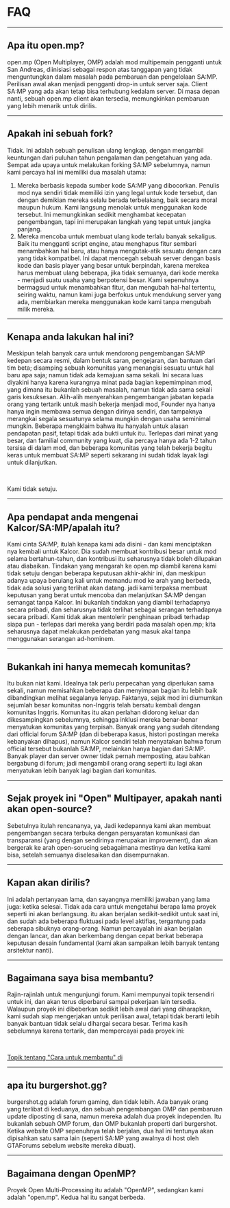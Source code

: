 # FAQ

<hr />

## Apa itu open.mp?

open.mp (Open Multiplayer, OMP) adalah mod multipemain pengganti untuk San Andreas, diinisiasi sebagai respon atas tanggapan yang tidak menguntungkan dalam masalah pada pembaruan dan pengelolaan SA:MP. Perilisan awal akan menjadi pengganti drop-in untuk server saja. Client SA:MP yang ada akan tetap bisa terhubung kedalam server. Di masa depan nanti, sebuah open.mp client akan tersedia, memungkinkan pembaruan yang lebih menarik untuk dirilis.

<hr />

## Apakah ini sebuah fork?

Tidak. Ini adalah sebuah penulisan ulang lengkap, dengan mengambil keuntungan dari puluhan tahun pengalaman dan pengetahuan yang ada. Sempat ada upaya untuk melakukan forking SA:MP sebelumnya, namun kami percaya hal ini memiliki dua masalah utama:

1. Mereka berbasis kepada sumber kode SA:MP yang dibocorkan. Penulis mod nya sendiri tidak memiliki izin yang legal untuk kode tersebut, dan dengan demikian mereka selalu berada terbelakang, baik secara moral maupun hukum. Kami langsung menolak untuk menggunakan kode tersebut. Ini memungkinkan sedikit menghambat kecepatan pengembangan, tapi ini merupakan langkah yang tepat untuk jangka panjang.
1. Mereka mencoba untuk membuat ulang kode terlalu banyak sekaligus. Baik itu mengganti script engine, atau menghapus fitur sembari menambahkan hal baru, atau hanya mengutak-atik sesuatu dengan cara yang tidak kompatibel. Ini dapat mencegah sebuah server dengan basis kode dan basis player yang besar untuk berpindah, karena merekea harus membuat ulang beberapa, jika tidak semuanya, dari kode mereka - menjadi suatu usaha yang berpotensi besar. Kami sepenuhnya bermagsud untuk menambahkan fitur, dan mengubah hal-hal tertentu, seiring waktu, namun kami juga berfokus untuk mendukung server yang ada, membiarkan mereka menggunakan kode kami tanpa mengubah milik mereka.

<hr />

## Kenapa anda lakukan hal ini?

Meskipun telah banyak cara untuk mendorong pengembangan SA:MP kedepan secara resmi, dalam bentuk saran, pengejaran, dan bantuan dari tim beta; disamping sebuah komunitas yang menangisi sesuatu untuk hal baru apa saja; namun tidak ada kemajuan sama sekali. Ini secara luas diyakini hanya karena kurangnya minat pada bagian kepemimpinan mod, yang dimana itu bukanlah sebuah masalah, namun tidak ada sama sekali garis kesuksesan. Alih-alih menyerahkan pengembangan jabatan kepada orang yang tertarik untuk masih bekerja menjadi mod, Founder nya hanya hanya ingin membawa semua dengan dirinya sendiri, dan tampaknya merangkai segala sesuatunya selama mungkin dengan usaha seminimal mungkin. Beberapa mengklaim bahwa itu hanyalah untuk alasan pendapatan pasif, tetapi tidak ada bukti untuk itu. Terlepas dari minat yang besar, dan familial community yang kuat, dia percaya hanya ada 1-2 tahun tersisa di dalam mod, dan beberapa komunitas yang telah bekerja begitu keras untuk membuat SA:MP seperti sekarang ini sudah tidak layak lagi untuk dilanjutkan.

<br />

Kami tidak setuju.

<hr />

## Apa pendapat anda mengenai Kalcor/SA:MP/apalah itu?

Kami cinta SA:MP, itulah kenapa kami ada disini - dan kami menciptakan nya kembali untuk Kalcor. Dia sudah membuat kontribusi besar untuk mod selama bertahun-tahun, dan kontribusi itu seharusnya tidak boleh dilupakan atau diabaikan. Tindakan yang mengarah ke open.mp diambil karena kami tidak setuju dengan beberapa keputusan akhir-akhir ini, dan meskipun adanya upaya berulang kali untuk memandu mod ke arah yang berbeda, tidak ada solusi yang terlihat akan datang. jadi kami terpaksa membuat keputusan yang berat untuk mencoba dan melanjutkan SA:MP dengan semangat tanpa Kalcor. Ini bukanlah tindakan yang diambil terhadapnya secara pribadi, dan seharusnya tidak terlihat sebagai serangan terhadapnya secara pribadi. Kami tidak akan mentolerir penghinaan pribadi terhadap siapa pun - terlepas dari mereka yang berdiri pada masalah open.mp; kita seharusnya dapat melakukan perdebatan yang masuk akal tanpa menggunakan serangan ad-hominem.

<hr />

## Bukankah ini hanya memecah komunitas?

Itu bukan niat kami. Idealnya tak perlu perpecahan yang diperlukan sama sekali, namun memisahkan beberapa dan menyimpan bagian itu lebih baik dibandingkan melihat segalanya lenyap. Faktanya, sejak mod ini diumumkan sejumlah besar komunitas non-Inggris telah bersatu kembali dengan komunitas Inggris. Komunitas itu akan perlahan didorong keluar dan dikesampingkan sebelumnya, sehingga inklusi mereka benar-benar menyatukan komunitas yang terpisah. Banyak orang yang sudah ditendang dari official forum SA:MP (dan di beberapa kasus, histori postingan mereka kebanyakan dihapus), namun Kalcor sendiri telah menyatakan bahwa forum official tersebut bukanlah SA:MP, melainkan hanya bagian dari SA:MP. Banyak player dan server owner tidak pernah memposting, atau bahkan bergabung di forum; jadi mengambil orang orang seperti itu lagi akan menyatukan lebih banyak lagi bagian dari komunitas.

<hr />

## Sejak proyek ini "Open" Multipayer, apakah nanti akan open-source?

Sebetulnya itulah rencananya, ya, Jadi kedepannya kami akan membuat pengembangan secara terbuka dengan persyaratan komunikasi dan transparansi (yang dengan sendirinya merupakan improvement), dan akan bergerak ke arah open-sorucing sebagaimana mestinya dan ketika kami bisa, setelah semuanya diselesaikan dan disempurnakan.

<hr />

## Kapan akan dirilis?

Ini adalah pertanyaan lama, dan sayangnya memiliki jawaban yang lama juga: ketika selesai. Tidak ada cara untuk mengetahui berapa lama proyek seperti ini akan berlangsung. itu akan berjalan sedikit-sedikit untuk saat ini, dan sudah ada beberapa fluktuasi pada level aktifias, tergantung pada seberapa sibuknya orang-orang. Namun percayalah ini akan berjalan dengan lancar, dan akan berkembang dengan cepat berkat beberapa keputusan desain fundamental (kami akan sampaikan lebih banyak tentang arsitektur nanti).

<hr />

## Bagaimana saya bisa membantu?

Rajin-rajinlah untuk mengunjungi forum. Kami mempunyai topik tersendiri untuk ini, dan akan terus diperbarui sampai pekerjaan lain tersedia. Walaupun proyek ini dibeberkan sedikit lebih awal dari yang diharapkan, kami sudah siap mengerjakan untuk perilisan awal, tetapi tidak berarti lebih banyak bantuan tidak selalu dihargai secara besar. Terima kasih sebelumnya karena tertarik, dan mempercayai pada proyek ini:

<br />

[Topik tentang "Cara untuk membantu" di](https://forum.open.mp/showthread.php?tid=99)

<hr />

## apa itu burgershot.gg?

burgershot.gg adalah forum gaming, dan tidak lebih. Ada banyak orang yang terlibat di keduanya, dan sebuah pengembangan OMP dan pembaruan update diposting di sana, namun mereka adalah dua proyek independen. Itu bukanlah sebuah OMP forum, dan OMP bukanlah properti dari burgershot. Ketika website OMP sepenuhnya telah berjalan, dua hal ini tentunya akan dipisahkan satu sama lain (seperti SA:MP yang awalnya di host oleh GTAForums sebelum website mereka dibuat).

<hr />

## Bagaimana dengan OpenMP?

Proyek Open Multi-Processing itu adalah "OpenMP", sedangkan kami adalah "open.mp". Kedua hal itu sangat berbeda.
